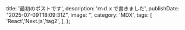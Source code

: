 
  title: '最初のポストです',
  description: 'ｍｄｘで書きました',
  publishDate: "2025-07-09T18:09:31Z",
  image: '',
  category: 'MDX',
  tags: [
    'React','Next.js','tag2',
  ],
};

